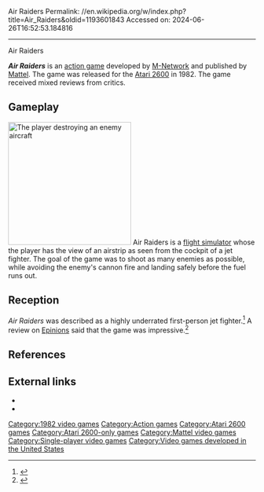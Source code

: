 Air Raiders
Permalink: //en.wikipedia.org/w/index.php?title=Air_Raiders&oldid=1193601843
Accessed on: 2024-06-26T16:52:53.184816



------
Air Raiders
{{refimprove|date=October 2017}}

{{Infobox video game
| title = Air Raiders
| collapsible = 
| state = 
| image = Air Raiders Cover.jpg
| caption = 
| developer = [[M-Network]]
| publisher = [[Mattel]]
| series = 
| engine = 
| released = 1982
| genre = [[Flight simulator]]
| modes = [[Single player]]
| platforms = [[Atari 2600]]
| designer = Larry Zwick
}}

'''''Air Raiders''''' is an [[action game]] developed by [[M Network|M-Network]] and published by [[Mattel]]. The game was released for the [[Atari 2600]] in 1982. The game received mixed reviews from critics.

==Gameplay==
[[File:Air_Raiders_Screenshot.jpg|thumb|left|250px|The player destroying an enemy aircraft]]
Air Raiders is a [[flight simulator]] whose the player has the view of an airstrip as seen from the cockpit of a jet fighter. The goal of the game was to shoot as many enemies as possible, while avoiding the enemy's cannon fire and landing safely before the fuel runs out.

== Reception ==
{{Video game reviews
| rev1 = The Atari Times
| rev1Score = 80%<ref>{{Cite web |title=Air Raiders |url=http://www.ataritimes.com/index.php?ArticleIDX=591 |access-date=2023-06-05 |website=The Atari Times}}</ref>
| rev2 = AtariHQ
| rev2Score = 5<ref>{{Cite web |title=AGH Atari 2600 Review -- Air Raiders |url=http://www.atarihq.com/reviews/2600/air_raiders.html |access-date=2023-06-05 |website=AtariHQ}}</ref>
}}
''Air Raiders'' was described as a highly underrated first-person jet fighter.<ref>{{Cite web |date=June 1, 2004 |title=Atari 2600 Reviews A-A by The Video Game Critic |url=https://videogamecritic.com/2600aa.htm#Air_Raiders |access-date=2023-06-05 |website=Video Game Critic}}</ref> A review on [[Epinions]] said that the game was impressive.<ref>{{Cite web |last=Polenz |first=Chad |date=April 16, 2008 |title=I wish it played as well as it looked |url=http://www.epinions.com/content_426432695940 |url-status=dead |archive-url=https://web.archive.org/web/20110604025414/http://www.epinions.com/content_426432695940 |archive-date=June 4, 2011 |access-date=June 4, 2023 |website=[[Epinions]]}}</ref>

==References==
{{reflist}}

==External links==
*{{IAg|atari_2600_air_raiders/v2}}
*{{MobyGames|13010|Air Raiders}}

[[Category:1982 video games]]
[[Category:Action games]]
[[Category:Atari 2600 games]]
[[Category:Atari 2600-only games]]
[[Category:Mattel video games]]
[[Category:Single-player video games]]
[[Category:Video games developed in the United States]]


{{action-videogame-stub}}
{{atari-console-stub}}